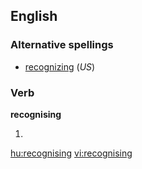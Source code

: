 ==English==

===Alternative spellings===
*[[recognizing]] (''US'')

===Verb===
'''recognising'''

# {{UK}} {{present participle of|recognise}}

[[hu:recognising]]
[[vi:recognising]]